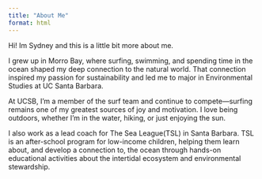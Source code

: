```yaml
---
title: "About Me"
format: html
---
```


Hi! Im Sydney and this is a little bit more about me.

I grew up in Morro Bay, where surfing, swimming, and spending time in the ocean shaped my deep connection to the natural world. That connection inspired my passion for sustainability and led me to major in Environmental Studies at UC Santa Barbara.

At UCSB, I’m a member of the surf team and continue to compete—surfing remains one of my greatest sources of joy and motivation. I love being outdoors, whether I’m in the water, hiking, or just enjoying the sun.

I also work as a lead coach for The Sea League(TSL) in Santa Barbara. TSL is an after-school program for low-income children, helping them learn about, and develop a connection to, the ocean through hands-on educational activities about the intertidal ecosystem and environmental stewardship.
